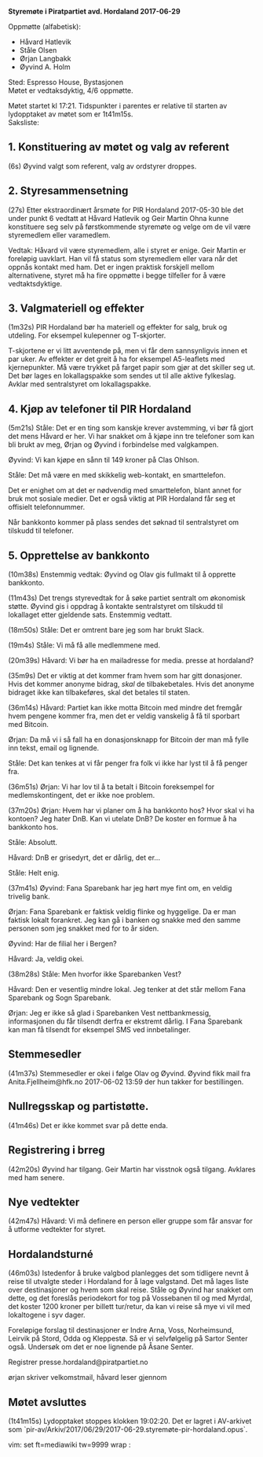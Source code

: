 '''Styremøte i Piratpartiet avd. Hordaland 2017-06-29'''

Oppmøtte (alfabetisk):

* Håvard Hatlevik
* Ståle Olsen
* Ørjan Langbakk
* Øyvind A. Holm

Sted: Espresso House, Bystasjonen<br />
Møtet er vedtaksdyktig, 4/6 oppmøtte.

Møtet startet kl 17:21. Tidspunkter i parentes er relative til starten av lydopptaket av møtet som er 1t41m15s.<br />

Saksliste:

== 1. Konstituering av møtet og valg av referent ==

(6s) Øyvind valgt som referent, valg av ordstyrer droppes.

== 2. Styresammensetning ==

(27s) Etter ekstraordinært årsmøte for PIR Hordaland 2017-05-30 ble det under punkt 6 vedtatt at Håvard Hatlevik og Geir Martin Ohna kunne konstituere seg selv på førstkommende styremøte og velge om de vil være styremedlem eller varamedlem.

Vedtak: Håvard vil være styremedlem, alle i styret er enige. Geir Martin er foreløpig uavklart. Han vil få status som styremedlem eller vara når det oppnås kontakt med ham. Det er ingen praktisk forskjell mellom alternativene, styret må ha fire oppmøtte i begge tilfeller for å være vedtaktsdyktige.

== 3. Valgmateriell og effekter ==

(1m32s) PIR Hordaland bør ha materiell og effekter for salg, bruk og utdeling. For eksempel kulepenner og T-skjorter.

T-skjortene er vi litt avventende på, men vi får dem sannsynligvis innen et par uker. Av effekter er det greit å ha for eksempel A5-leaflets med kjernepunkter. Må være trykket på farget papir som gjør at det skiller seg ut. Det bør lages en lokallagspakke som sendes ut til alle aktive fylkeslag. Avklar med sentralstyret om lokallagspakke.

== 4. Kjøp av telefoner til PIR Hordaland ==

(5m21s) Ståle: Det er en ting som kanskje krever avstemming, vi bør få gjort det mens Håvard er her. Vi har snakket om å kjøpe inn tre telefoner som kan bli brukt av meg, Ørjan og Øyvind i forbindelse med valgkampen.

Øyvind: Vi kan kjøpe en sånn til 149 kroner på Clas Ohlson.

Ståle: Det må være en med skikkelig web-kontakt, en smarttelefon.

Det er enighet om at det er nødvendig med smarttelefon, blant annet for bruk mot sosiale medier. Det er også viktig at PIR Hordaland får seg et offisielt telefonnummer.

Når bankkonto kommer på plass sendes det søknad til sentralstyret om tilskudd til telefoner.

== 5. Opprettelse av bankkonto ==

(10m38s) Enstemmig vedtak: Øyvind og Olav gis fullmakt til å opprette bankkonto.

(11m43s) Det trengs styrevedtak for å søke partiet sentralt om økonomisk støtte. Øyvind gis i oppdrag å kontakte sentralstyret om tilskudd til lokallaget etter gjeldende sats. Enstemmig vedtatt.

(18m50s) Ståle: Det er omtrent bare jeg som har brukt Slack.

(19m4s) Ståle: Vi må få alle medlemmene med.

(20m39s) Håvard: Vi bør ha en mailadresse for media. presse at hordaland?

(35m9s) Det er viktig at det kommer fram hvem som har gitt donasjoner. Hvis det kommer anonyme bidrag, ''skal'' de tilbakebetales. Hvis det anonyme bidraget ikke kan tilbakeføres, skal det betales til staten.

(36m14s) Håvard: Partiet kan ikke motta Bitcoin med mindre det fremgår hvem pengene kommer fra, men det er veldig vanskelig å få til sporbart med Bitcoin.

Ørjan: Da må vi i så fall ha en donasjonsknapp for Bitcoin der man må fylle inn tekst, email og lignende.

Ståle: Det kan tenkes at vi får penger fra folk vi ikke har lyst til å få penger fra.

(36m51s) Ørjan: Vi har lov til å ta betalt i Bitcoin foreksempel for medlemskontingent, det er ikke noe problem.

(37m20s) Ørjan: Hvem har vi planer om å ha bankkonto hos? Hvor skal vi ha kontoen? Jeg hater DnB. Kan vi utelate DnB? De koster en formue å ha bankkonto hos.

Ståle: Absolutt.

Håvard: DnB er grisedyrt, det er dårlig, det er...

Ståle: Helt enig.

(37m41s) Øyvind: Fana Sparebank har jeg hørt mye fint om, en veldig trivelig bank.

Ørjan: Fana Sparebank er faktisk veldig flinke og hyggelige. Da er man faktisk lokalt forankret. Jeg kan gå i banken og snakke med den samme personen som jeg snakket med for to år siden.

Øyvind: Har de filial her i Bergen?

Håvard: Ja, veldig okei.



(38m28s) Ståle: Men hvorfor ikke Sparebanken Vest?

Håvard: Den er vesentlig mindre lokal. Jeg tenker at det står mellom Fana Sparebank og Sogn Sparebank.

Ørjan: Jeg er ikke så glad i Sparebanken Vest nettbankmessig, informasjonen du får tilsendt derfra er ekstremt dårlig. I Fana Sparebank kan man få tilsendt for eksempel SMS ved innbetalinger.

== Stemmesedler ==

(41m37s) Stemmesedler er okei i følge Olav og Øyvind. Øyvind fikk mail fra Anita.Fjellheim@hfk.no 2017-06-02 13:59 der hun takker for bestillingen.

== Nullregsskap og partistøtte. ==

(41m46s) Det er ikke kommet svar på dette enda.

== Registrering i brreg ==

(42m20s) Øyvind har tilgang. Geir Martin har visstnok også tilgang. Avklares med ham senere.

== Nye vedtekter ==

(42m47s) Håvard: Vi må definere en person eller gruppe som får ansvar for å utforme vedtekter for styret.

== Hordalandsturné ==

(46m03s) Istedenfor å bruke valgbod planlegges det som tidligere nevnt å reise til utvalgte steder i Hordaland for å lage valgstand. Det må lages liste over destinasjoner og hvem som skal reise. Ståle og Øyvind har snakket om dette, og det foreslås periodekort for tog på Vossebanen til og med Myrdal, det koster 1200 kroner per billett tur/retur, da kan vi reise så mye vi vil med lokaltogene i syv dager.

Foreløpige forslag til destinasjoner er Indre Arna, Voss, Norheimsund, Leirvik på Stord, Odda og Kleppestø. Så er vi selvfølgelig på Sartor Senter også. Undersøk om det er noe lignende på Åsane Senter.

Registrer presse.hordaland@piratpartiet.no

ørjan skriver velkomstmail, håvard leser gjennom

== Møtet avsluttes ==

(1t41m15s) Lydopptaket stoppes klokken 19:02:20. Det er lagret i AV-arkivet som `pir-av/Arkiv/2017/06/29/2017-06-29.styremøte-pir-hordaland.opus`.

vim: set ft=mediawiki tw=9999 wrap :
